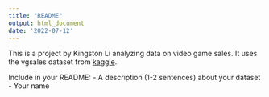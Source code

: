 ```yaml
---
title: "README"
output: html_document
date: '2022-07-12'
---
```


This is a project by Kingston Li analyzing data on video game sales. It uses the vgsales dataset from [kaggle](https://www.kaggle.com/datasets/gregorut/videogamesales).

Include in your README:
- A description (1-2 sentences) about your dataset
- Your name